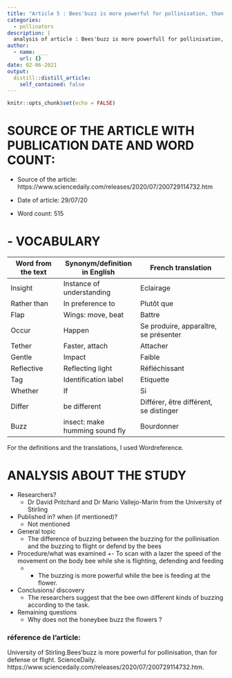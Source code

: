 ```yaml
---
title: "Article 5 : Bees'buzz is more powerful for pollinisation, than for defense or flight"
categories: 
  - pollinators
description: |
  analysis of article : Bees'buzz is more powerfull for pollinisation, than for defense or flight 
author:
  - name: ___
    url: {}
date: 02-06-2021
output:
  distill::distill_article:
    self_contained: false
---
```


```r
knitr::opts_chunk$set(echo = FALSE)
```

# SOURCE OF THE ARTICLE WITH PUBLICATION DATE AND WORD COUNT: 

* Source of the article: https://www.sciencedaily.com/releases/2020/07/200729114732.htm

* Date of article: 29/07/20

* Word count: 515

# - VOCABULARY

| **Word from the text** | **Synonym/definition in English** | **French translation**                 |
|------------------------|-----------------------------------|----------------------------------------|
| Insight                | Instance of understanding         | Eclairage                              |
| Rather than            | In preference to                  | Plutôt que                             |
| Flap                   | Wings: move, beat                 | Battre                                 |
| Occur                  | Happen                            | Se produire, apparaître, se présenter  |
| Tether                 | Faster, attach                    | Attacher                               |
| Gentle                 | Impact                            | Faible                                 |
| Reflective             | Reflecting light                  | Réfléchissant                          |
| Tag                    | Identification label              | Etiquette                              |
| Whether                | If                                | Si                                     |
| Differ                 | be different                      | Différer, être différent, se distinger |
| Buzz                   | insect: make humming sound fly    | Bourdonner                             |


For the definitions and the translations, I used Wordreference.

# ANALYSIS ABOUT THE STUDY

* Researchers?
  + Dr David Pritchard and Dr Mario Vallejo-Marin from the University of Stirling

* Published in? when (if mentioned)? 
  + Not mentioned


* General topic
  + The difference of buzzing between the buzzing for the pollinisation and the buzzing to flight or defend by the bees

* Procedure/what was examined 
  +-	To scan with a lazer the speed of the movement on the body bee while she is flighting, defending and feeding
  + -	The buzzing is more powerful while the bee is feeding at the flower.


* Conclusions/ discovery 
  + The researchers suggest that the bee own different kinds of buzzing according to the task.


* Remaining questions
  + Why does not the honeybee buzz the flowers ?

### réference de l'article:

University of Stirling.Bees'buzz is more powerful for pollinisation, than for defense or flight. ScienceDaily. https://www.sciencedaily.com/releases/2020/07/200729114732.htm. 








